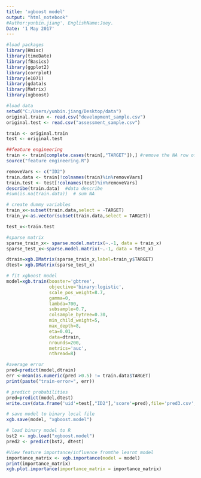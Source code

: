 ```yaml
---
title: 'xgboost model'
output: "html_notebook"
#Author:yunbin.jiang', EnglishName:Joey.
Date: '1 May 2017'
---
```

```r
#load packages
library(Hmisc)
library(timeDate)
library(fBasics)
library(ggplot2)
library(corrplot)
library(e1071)
library(gdata)s
library(Matrix)
library(xgboost)

```
```r
#load data
setwd("C:/Users/yunbin.jiang/Desktop/data")
original.train <- read.csv("development_sample.csv") 
original.test <- read.csv("assessment_sample.csv")

train <- original.train
test <- original.test

```

```r
##feature engineering
train <- train[complete.cases(train[,"TARGET"]),] #remove the NA row of TARGET var
source("feature engineering.R")

removeVars <- c("ID2")
train.data <- train[!colnames(train)%in%removeVars]
train.test <- test[!colnames(test)%in%removeVars]
describe(train.data)  #data describe
#sum(is.na(train.data))  # sum NA
```

```r
# create dummy variables
train_x<-subset(train.data,select = -TARGET)
train_y<-as.vector(subset(train.data,select = TARGET))

test_x<-train.test

#sparse matrix
sparse_train_x<- sparse.model.matrix(~.-1, data = train_x)
sparse_test_x<-sparse.model.matrix(~.-1, data = test_x)

dtrain=xgb.DMatrix(sparse_train_x,label=train_y$TARGET)
dtest= xgb.DMatrix(sparse_test_x)
```

```r

# fit xgboost model
model=xgb.train(booster='gbtree',
                objective='binary:logistic',
                scale_pos_weight=8.7,
                gamma=0,
                lambda=700,
                subsample=0.7,
                colsample_bytree=0.30,
                min_child_weight=5,
                max_depth=8,
                eta=0.01,
                data=dtrain,
                nrounds=200,
                metrics='auc',
                nthread=8)

```

```r
#average error
pred=predict(model,dtrain)
err <-mean(as.numeric(pred >0.5) != train.data$TARGET)
print(paste("train-error=", err))

# predict probabilities
pred=predict(model,dtest)
write.csv(data.frame('uid'=test[,"ID2"],'score'=pred),file='pred3.csv',row.names=F)
```

```r
# save model to binary local file
xgb.save(model, "xgboost.model")

# load binary model to R
bst2 <- xgb.load("xgboost.model")
pred2 <- predict(bst2, dtest)

#View feature importance/influence fromthe learnt model
importance_matrix <- xgb.importance(model = model)
print(importance_matrix)
xgb.plot.importance(importance_matrix = importance_matrix)  
```

